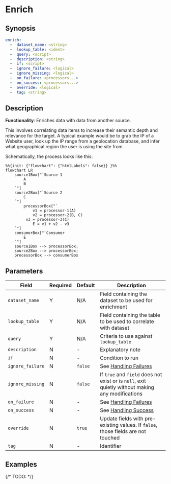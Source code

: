 # Enrich

## Synopsis

```yaml {2-4}
enrich:
  -  dataset_name: <string>
  -  lookup_table: <ident>
  -  query: <script>
  -  description: <string>
  -  if: <script>
  -  ignore_failure: <logical>
  -  ignore_missing: <logical>
  -  on_failure: <processors...>
  -  on_success: <processors...>
  -  override: <logical>
  -  tag: <string>
```

## Description

**Functionality**: Enriches data with data from another source.

This involves correlating data items to increase their semantic depth and relevance for the target. A typical example would be to grab the IP of a Website user, look up the IP range from a geolocation database, and infer what geographical region the user is using the site from.

Schematically, the process looks like this:

```mermaid
%%{init: {"flowchart": {"htmlLabels": false}} }%%
flowchart LR
	source1Box["`Source 1
		A
		B
	`"]
	source2Box["`Source 2
		C
	`"]
    	processorBox["`
			v1 = processor-1(A)
			v2 = processor-2(B, C)
         v3 = processor-3(C)
			E = v1 + v2 - v3
	`"]
	consumerBox["`Consumer
		E
	`"]
	source1Box --> processorBox;
	source2Box --> processorBox;
	processorBox --> consumerBox
```

## Parameters

|Field|Required|Default|Description|
|---|---|---|---|
|`dataset_name`|Y|N/A|Field containing the dataset to be used for enrichment|
|`lookup_table`|Y|N/A|Field containing the table to be used to correlate with dataset|
|`query`|Y|N/A|Criteria to use against `lookup_table`|
|`description`|N|-|Explanatory note|
|`if`|N|-|Condition to run|
|`ignore_failure`|N|`false`|See [Handling Failures](../handling-failures.mdx)|
|`ignore_missing`|N|`false`|If `true` and `field` does not exist or is `null`, exit quietly without making any modifications|
|`on_failure`|N|-|See [Handling Failures](../handling-failures.mdx)|
|`on_success`|N|-|See [Handling Success](../handling-success.mdx)|
|`override`|N|`true`|Update fields with pre-existing values. If `false`, those fields are not touched|
|`tag`|N|-|Identifier|

## Examples

{/* TODO: */}

